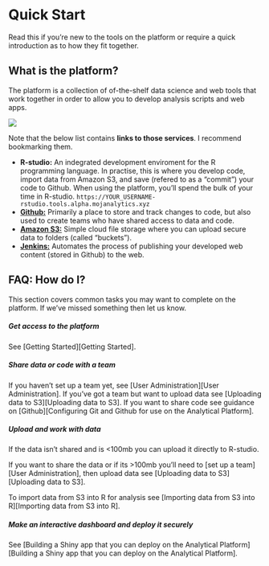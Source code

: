 # Quick Start

Read this if you're new to the tools on the platform or require a quick introduction as to how they fit together.

## What is the platform?

The platform is a collection of of-the-shelf data science and web tools that work together in order to allow you to develop analysis scripts and web apps.

![](images/platform.png)

Note that the below list contains **links to those services**. I recommend bookmarking them.

- **R-studio:** An indegrated development enviroment for the R programming language. In practise, this is where you develop code, import data from Amazon S3, and save (refered to as a "commit") your code to Github. When using the platform, you'll spend the bulk of your time in R-studio.
  `https://YOUR_USERNAME-rstudio.tools.alpha.mojanalytics.xyz`
- [**Github:**](https://github.com/moj-analytical-services) Primarily a place to store and track changes to code, but also used to create teams who have shared access to data and code.
- [**Amazon S3:**](https://alpha-analytics-moj.eu.auth0.com/samlp/NpfImg4P3ynU6HFx7ivYmqUZWQHfwi3Y) Simple cloud file storage where you can upload secure data to folders (called "buckets").
- [**Jenkins:**](https://jenkins.services.alpha.mojanalytics.xyz/) Automates the process of publishing your developed web content (stored in Github) to the web.

##  FAQ: How do I?

This section covers common tasks you may want to complete on the platform. If we've missed something then let us know.

##### Get access to the platform{-}

See [Getting Started][Getting Started].

##### Share data or code with a team{-}
If you haven't set up a team yet, see [User Administration][User Administration].
If you've got a team but want to upload data see [Uploading data to S3][Uploading data to S3].
If you want to share code see guidance on [Github][Configuring Git and Github for use on the Analytical Platform].


##### Upload and work with data{-}

If the data isn't shared and is <100mb you can upload it directly to R-studio.

If you want to share the data or if its >100mb you'll need to [set up a team][User Administration], then upload data see [Uploading data to S3][Uploading data to S3].

To import data from S3 into R for analysis see [Importing data from S3 into R][Importing data from S3 into R].

##### Make an interactive dashboard and deploy it securely{-}

See [Building a Shiny app that you can deploy on the Analytical Platform][Building a Shiny app that you can deploy on the Analytical Platform].
